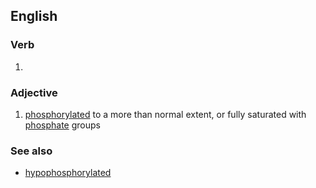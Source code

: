 ==English==

===Verb===
{{head|en|verb form}}

# {{en-past of|hyperphosphorylate}}

===Adjective===
{{en-adj|-}}

# {{context|biochemistry|lang=en}} [[phosphorylated]] to a more than normal extent, or fully saturated with [[phosphate]] groups

===See also===
* [[hypophosphorylated]]